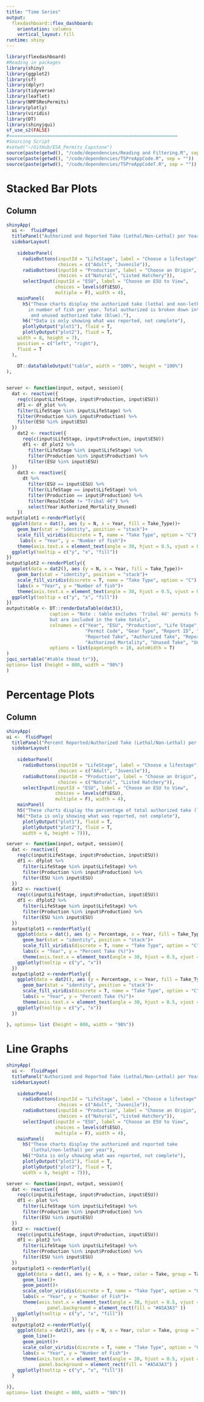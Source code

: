 ```yaml
---
title: "Time Series"
output: 
  flexdashboard::flex_dashboard:
    orientation: columns
    vertical_layout: fill
runtime: shiny
---
```


```r
library(flexdashboard)
#Reading in packages
library(shiny)
library(ggplot2)
library(sf)
library(dplyr)
library(tidyverse)
library(leaflet)
library(NMFSResPermits)
library(plotly)
library(viridis)
library(DT)
library(shinyjqui)
sf_use_s2(FALSE)
#==============================================================
#Sourcing Script
#setwd("~/GitHub/ESA_Permits_Capstone")
source(paste(getwd(), "/code/dependencies/Reading and Filtering.R", sep = ""))
source(paste(getwd(), "/code/dependencies/TSPreAppCode.R", sep = ""))
source(paste(getwd(), "/code/dependencies/TSPreAppCodeT.R", sep = ""))
```

# Stacked Bar Plots
Column {data-width=650}
-----------------------------------------------------------------------



```r
shinyApp(
  ui <-  fluidPage(
  titlePanel("Authorized and Reported Take (Lethal/Non-Lethal) per Year"),
  sidebarLayout(
    
    sidebarPanel(
      radioButtons(inputId = "LifeStage", label = "Choose a lifestage",
                   choices = c("Adult", "Juvenile")),
      radioButtons(inputId = "Production", label = "Choose an Origin",
                   choices = c("Natural", "Listed Hatchery")),
      selectInput(inputId = "ESU", label = "Choose an ESU to View",
                  choices = levels(df$ESU), 
                  multiple = F), width = 4), 
    mainPanel(
      h5("These charts display the authorized take (lethal and non-lethal)\
        in number of fish per year. Total authorized is broken down into reported take (yellow) 
         and unused authorized take (blue)."),
      h6("*Data is only showing what was reported, not complete"),
      plotlyOutput("plot1"), fluid = T,
      plotlyOutput("plot2"), fluid = T,
    width = 8, height = 7),
    position = c("left", "right"),
    fluid = T
  ),
    
    DT::dataTableOutput("table", width = "100%", height = "100%")
),


server <- function(input, output, session){
  dat <- reactive({
    req(c(input$LifeStage, input$Production, input$ESU))
    df1 <- df_plot %>% 
    filter(LifeStage %in% input$LifeStage) %>% 
    filter(Production %in% input$Production) %>%  
    filter(ESU %in% input$ESU)
  })
    dat2 <- reactive({
      req(c(input$LifeStage, input$Production, input$ESU))
      df1 <- df_plot2 %>% 
        filter(LifeStage %in% input$LifeStage) %>%
        filter(Production %in% input$Production) %>%
        filter(ESU %in% input$ESU)
  })
    dat3 <- reactive({
      dt %>%
        filter(ESU == input$ESU) %>%
        filter(LifeStage == input$LifeStage) %>% 
        filter(Production == input$Production) %>%
        filter(ResultCode != "Tribal 4d") %>%
        select(Year:Authorized_Mortality_Unused)
    })
output$plot1 <-renderPlotly({
  ggplot(data = dat(), aes (y = N, x = Year, fill = Take_Type))+ 
    geom_bar(stat = "identity", position = "stack")+
    scale_fill_viridis(discrete = T, name = "Take Type", option = "C") +
     labs(x = "Year", y = "Number of fish")+ 
    theme(axis.text.x = element_text(angle = 30, hjust = 0.5, vjust = 0.5))
  ggplotly(tooltip = c("y", "x", "fill"))
})
output$plot2 <-renderPlotly({
  ggplot(data = dat2(), aes (y = N, x = Year, fill = Take_Type))+ 
    geom_bar(stat = "identity", position = "stack")+
    scale_fill_viridis(discrete = T, name = "Take Type", option = "C") +
    labs(x = "Year", y = "Number of fish")+ 
    theme(axis.text.x = element_text(angle = 30, hjust = 0.5, vjust = 0.5))
  ggplotly(tooltip = c("y", "x", "fill"))
})
output$table <- DT::renderDataTable(dat3(),
                caption = "Note : table excludes 'Tribal 4d' permits for privacy concerns, 
                but are included in the take totals", 
                colnames = c("Year", "ESU", "Production", "Life Stage",
                             "Permit Code", "Gear Type", "Report ID", "Permit Type", 
                             "Reported Take", "Authorized Take", "Reported Mortality",
                             "Authorized Mortality", "Unused Take", "Unused Mortality"),
                options = list(pageLength = 10, autoWidth = T)
)
jqui_sortable("#table thead tr")}, 
options= list (height = 800, width = "98%")
)
```

# Percentage Plots
Column {data-width=350}
-----------------------------------------------------------------------



```r
shinyApp(
ui <-  fluidPage(
  titlePanel("Percent Reported/Authorized Take (Lethal/Non-Lethal) per Year"),
  sidebarLayout(
    
    sidebarPanel(
      radioButtons(inputId = "LifeStage", label = "Choose a lifestage",
                   choices = c("Adult", "Juvenile")),
      radioButtons(inputId = "Production", label = "Choose an Origin",
                   choices = c("Natural", "Listed Hatchery")),
      selectInput(inputId = "ESU", label = "Choose an ESU to View",
                  choices = levels(df$ESU), 
                  multiple = F), width = 4),
    mainPanel(
    h5("These charts display the percentage of total authorized take (lethal/non-lethal) used (reported) per year"),
    h6("*Data is only showing what was reported, not complete"), 
      plotlyOutput("plot1"), fluid = T,
      plotlyOutput("plot2"), fluid = T,
      width = 6, height = 7))),

server <- function(input, output, session){
  dat <- reactive({
    req(c(input$LifeStage, input$Production, input$ESU))
    df1 <- dfplot %>% 
      filter(LifeStage %in% input$LifeStage) %>% 
      filter(Production %in% input$Production) %>%  
      filter(ESU %in% input$ESU)
  })
  dat2 <- reactive({
    req(c(input$LifeStage, input$Production, input$ESU))
    df1 <- dfplot2 %>% 
      filter(LifeStage %in% input$LifeStage) %>%
      filter(Production %in% input$Production) %>%
      filter(ESU %in% input$ESU)
  })
  output$plot1 <-renderPlotly({
    ggplot(data = dat(), aes (y = Percentage, x = Year, fill = Take_Type))+ 
      geom_bar(stat = "identity", position = "stack")+
      scale_fill_viridis(discrete = T, name = "Take Type", option = "C") +
      labs(x = "Year", y = "Percent Take (%)")+
      theme(axis.text.x = element_text(angle = 30, hjust = 0.5, vjust = 0.5))
    ggplotly(tooltip = c("y", "x"))
  })
  output$plot2 <-renderPlotly({
    ggplot(data = dat2(), aes (y = Percentage, x = Year, fill = Take_Type))+ 
      geom_bar(stat = "identity", position = "stack")+
      scale_fill_viridis(discrete = T, name = "Take Type", option = "C") +
      labs(x = "Year", y = "Percent Take (%)")+
      theme(axis.text.x = element_text(angle = 30, hjust = 0.5, vjust = 0.5))
    ggplotly(tooltip = c("y", "x"))
  })
  
}, options= list (height = 800, width = "98%"))
```

# Line Graphs

```r
shinyApp(
  ui <-  fluidPage(
  titlePanel("Authorized and Reported Take (Lethal/Non-Lethal) per Year"),
  sidebarLayout(
    
    sidebarPanel(
      radioButtons(inputId = "LifeStage", label = "Choose a lifestage",
                   choices = c("Adult", "Juvenile")),
      radioButtons(inputId = "Production", label = "Choose an Origin",
                   choices = c("Natural", "Listed Hatchery")),
      selectInput(inputId = "ESU", label = "Choose an ESU to View",
                  choices = levels(df$ESU), 
                  multiple = F), width = 4),
    mainPanel(
      h5("These charts display the authorized and reported take 
         (lethal/non-lethal) per year"),
      h6("*Data is only showing what was reported, not complete"), 
      plotlyOutput("plot1"), fluid = T,
      plotlyOutput("plot2"), fluid = T,
      width = 6, height = 7))),

server <- function(input, output, session){
  dat <- reactive({
    req(c(input$LifeStage, input$Production, input$ESU))
    df1 <- plot %>% 
      filter(LifeStage %in% input$LifeStage) %>% 
      filter(Production %in% input$Production) %>%  
      filter(ESU %in% input$ESU)
  })
  dat2 <- reactive({
    req(c(input$LifeStage, input$Production, input$ESU))
    df1 <- plot2 %>% 
      filter(LifeStage %in% input$LifeStage) %>%
      filter(Production %in% input$Production) %>%
      filter(ESU %in% input$ESU)
  })
  output$plot1 <-renderPlotly({
    ggplot(data = dat(), aes (y = N, x = Year, color = Take, group = Take))+ 
      geom_line()+
      geom_point()+
      scale_color_viridis(discrete = T, name = "Take Type", option = "C") +
      labs(x = "Year", y = "Number of Fish")+ 
      theme(axis.text.x = element_text(angle = 30, hjust = 0.5, vjust = 0.5),
               panel.background = element_rect(fill = "#A5A3A3" ))
    ggplotly(tooltip = c("y", "x", "fill"))
  })
  output$plot2 <-renderPlotly({
    ggplot(data = dat2(), aes (y = N, x = Year, color = Take, group = Take))+ 
      geom_line()+
      geom_point()+
      scale_color_viridis(discrete = T, name = "Take Type", option = "C") +
      labs(x = "Year", y = "Number of Fish")+ 
      theme(axis.text.x = element_text(angle = 30, hjust = 0.5, vjust = 0.5),
            panel.background = element_rect(fill = "#A5A3A3") )
    ggplotly(tooltip = c("y", "x", "fill"))
  }  
  
)},
options= list (height = 800, width = "98%"))
```

